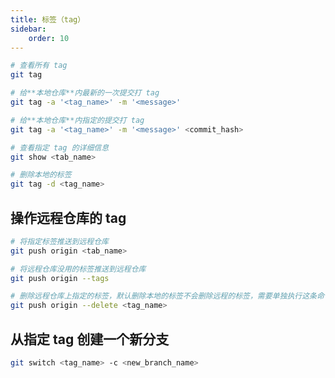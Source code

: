 ```yaml
---
title: 标签（tag）
sidebar:
    order: 10
---
```


```bash
# 查看所有 tag
git tag

# 给**本地仓库**内最新的一次提交打 tag
git tag -a '<tag_name>' -m '<message>'

# 给**本地仓库**内指定的提交打 tag
git tag -a '<tag_name>' -m '<message>' <commit_hash>

# 查看指定 tag 的详细信息
git show <tab_name>

# 删除本地的标签
git tag -d <tag_name>
```

## 操作远程仓库的 tag

```bash
# 将指定标签推送到远程仓库
git push origin <tab_name>

# 将远程仓库没用的标签推送到远程仓库
git push origin --tags

# 删除远程仓库上指定的标签，默认删除本地的标签不会删除远程的标签，需要单独执行这条命令删除
git push origin --delete <tag_name>
```

## 从指定 tag 创建一个新分支

```bash
git switch <tag_name> -c <new_branch_name>
```
